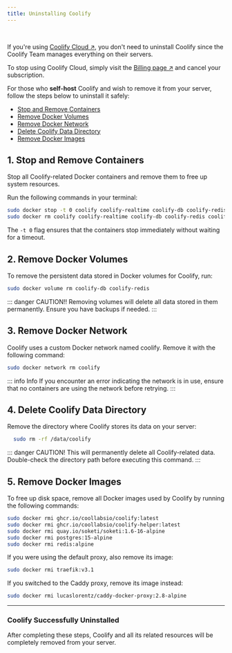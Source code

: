 ```yaml
---
title: Uninstalling Coolify
---
```


<ZoomableImage src="/docs/images/get-started/uninstallation-banner.webp" />

<br />

If you're using [Coolify Cloud ↗](https://coolify.io/pricing/), you don't need to uninstall Coolify since the Coolify Team manages everything on their servers. 

To stop using Coolify Cloud, simply visit the [Billing page ↗](https://app.coolify.io/subscription/) and cancel your subscription.

For those who **self-host** Coolify and wish to remove it from your server, follow the steps below to uninstall it safely:
- [Stop and Remove Containers](#_1-stop-and-remove-containers)
- [Remove Docker Volumes](#_2-remove-docker-volumes)
- [Remove Docker Network](#_3-remove-docker-network)
- [Delete Coolify Data Directory](#_4-delete-coolify-data-directory)
- [Remove Docker Images](#_5-remove-docker-images)


## 1. Stop and Remove Containers
Stop all Coolify-related Docker containers and remove them to free up system resources.

Run the following commands in your terminal:
```sh
sudo docker stop -t 0 coolify coolify-realtime coolify-db coolify-redis coolify-proxy
sudo docker rm coolify coolify-realtime coolify-db coolify-redis coolify-proxy
```
The `-t 0` flag ensures that the containers stop immediately without waiting for a timeout.


## 2. Remove Docker Volumes
To remove the persistent data stored in Docker volumes for Coolify, run:
```sh
sudo docker volume rm coolify-db coolify-redis
```
::: danger CAUTION!!
  Removing volumes will delete all data stored in them permanently. Ensure you have backups if needed.
:::


## 3. Remove Docker Network
Coolify uses a custom Docker network named coolify. Remove it with the following command:
```sh
sudo docker network rm coolify
```
::: info Info
  If you encounter an error indicating the network is in use, ensure that no containers are using the network before retrying.
:::


## 4. Delete Coolify Data Directory
Remove the directory where Coolify stores its data on your server:
```sh
  sudo rm -rf /data/coolify
```
::: danger CAUTION!
  This will permanently delete all Coolify-related data. Double-check the directory path before executing this command.
:::


## 5. Remove Docker Images
To free up disk space, remove all Docker images used by Coolify by running the following commands:
```sh
sudo docker rmi ghcr.io/coollabsio/coolify:latest
sudo docker rmi ghcr.io/coollabsio/coolify-helper:latest
sudo docker rmi quay.io/soketi/soketi:1.6-16-alpine
sudo docker rmi postgres:15-alpine
sudo docker rmi redis:alpine
```

If you were using the default proxy, also remove its image:
```sh
sudo docker rmi traefik:v3.1
```

If you switched to the Caddy proxy, remove its image instead:
```sh
sudo docker rmi lucaslorentz/caddy-docker-proxy:2.8-alpine
```

---

### Coolify Successfully Uninstalled
After completing these steps, Coolify and all its related resources will be completely removed from your server.
